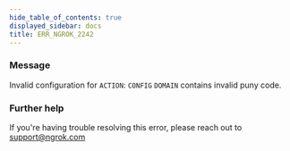 ```yaml
---
hide_table_of_contents: true
displayed_sidebar: docs
title: ERR_NGROK_2242
---
```


### Message

Invalid configuration for `ACTION`: `CONFIG` `DOMAIN` contains invalid puny code.

### Further help

If you're having trouble resolving this error, please reach out to [support@ngrok.com](mailto:support@ngrok.com?subject=Help%20with%20ERR_NGROK_2242)
